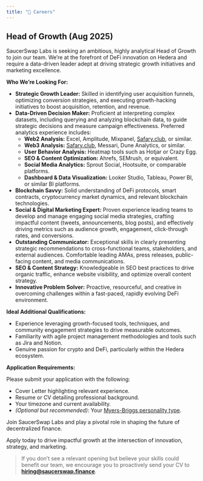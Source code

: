 ```yaml
---
title: "👔 Careers"
---
```


## Head of Growth (Aug 2025)

SaucerSwap Labs is seeking an ambitious, highly analytical Head of Growth to join our team. We’re at the forefront of DeFi innovation on Hedera and require a data-driven leader adept at driving strategic growth initiatives and marketing excellence.

**Who We’re Looking For:**

- **Strategic Growth Leader:** Skilled in identifying user acquisition funnels, optimizing conversion strategies, and executing growth-hacking initiatives to boost acquisition, retention, and revenue.
- **Data-Driven Decision Maker:** Proficient at interpreting complex datasets, including querying and analyzing blockchain data, to guide strategic decisions and measure campaign effectiveness. Preferred analytics experience includes:
  - **Web2 Analysis:** Excel, Amplitude, Mixpanel, [Safary.club](http://Safary.club), or similar.
  - **Web3 Analysis:** [Safary.club](http://Safary.club), Messari, Dune Analytics, or similar.
  - **User Behavior Analysis:** Heatmap tools such as Hotjar or Crazy Egg.
  - **SEO & Content Optimization:** Ahrefs, SEMrush, or equivalent.
  - **Social Media Analytics:** Sprout Social, Hootsuite, or comparable platforms.
  - **Dashboard & Data Visualization:** Looker Studio, Tableau, Power BI, or similar BI platforms.
- **Blockchain Savvy:** Solid understanding of DeFi protocols, smart contracts, cryptocurrency market dynamics, and relevant blockchain technologies.
- **Social & Digital Marketing Expert:** Proven experience leading teams to develop and manage engaging social media strategies, crafting impactful content (tweets, announcements, blog posts), and effectively driving metrics such as audience growth, engagement, click-through rates, and conversions.
- **Outstanding Communicator:** Exceptional skills in clearly presenting strategic recommendations to cross-functional teams, stakeholders, and external audiences. Comfortable leading AMAs, press releases, public-facing content, and media communications.
- **SEO & Content Strategy:** Knowledgeable in SEO best practices to drive organic traffic, enhance website visibility, and optimize overall content strategy.
- **Innovative Problem Solver:** Proactive, resourceful, and creative in overcoming challenges within a fast-paced, rapidly evolving DeFi environment.

**Ideal Additional Qualifications:**

- Experience leveraging growth-focused tools, techniques, and community engagement strategies to drive measurable outcomes.
- Familiarity with agile project management methodologies and tools such as Jira and Notion.
- Genuine passion for crypto and DeFi, particularly within the Hedera ecosystem.

**Application Requirements:**

Please submit your application with the following:

- Cover Letter highlighting relevant experience.
- Resume or CV detailing professional background.
- Your timezone and current availability.
- _(Optional but recommended)_: Your [Myers-Briggs personality type](https://www.16personalities.com/).

Join SaucerSwap Labs and play a pivotal role in shaping the future of decentralized finance.

Apply today to drive impactful growth at the intersection of innovation, strategy, and marketing.

> If you don’t see a relevant opening but believe your skills could benefit our team, we encourage you to proactively send your CV to [**hiring@saucerswap.finance**](mailto:hiring@saucerswap.finance).